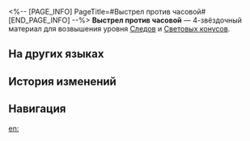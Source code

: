 <%-- [PAGE_INFO]
PageTitle=#Выстрел против часовой#
[END_PAGE_INFO] --%>
{{Предмет Инфобокс
|id          = 110193
|Изображение = Предмет Выстрел против часовой.png
|Тип         = Материал Следов
|Тип2        = Материал возвышения Светового конуса
|Инвентарь   = Материалы улучшения
|Редкость    = 4
|Эффект      = 
|Описание    = Пуля, вечно противостоящая ходу времени, словно гончая, бегущая за бессмертием. Можно использовать для значительного повышения уровня Следов для персонажей {{Цвет|Выделенный|Охоты}}.
|Источник1   = [[Чашелист (багровый): Бутон Охоты (undefined)]]
|Источник2   = [[Универсальная машина для синтеза: Синтез материалов]]
|Источник3   = [[Универсальная машина для синтеза: Обмен материалов]]
}}
{{Описание|Когда-то это был пепел Лорда Опустошителя. Когда-то это была кнопка, уничтожающая цивилизацию. Когда-то это был последний вопль древнего чудовища... Сколько смертоносных материалов нужно, чтобы выковать эту пулю? Какое оружие может выстрелить прямо в прошлое? Это ответ, а не вопрос.<br /><br />''«Беги, спасайся, но она всегда найдёт тебя и пригвоздит к ткани судьбы».''}}
'''Выстрел против часовой''' — 4-звёздочный материал для возвышения уровня [[Следы|Следов]] и [[Световые конусы|Световых конусов]].

==На других языках==
{{На других языках
|en   = Countertemporal Shot
|zhs  = 逆时一击
|zht  = 逆時一擊
|ja   = 時に抗う一撃
|ko   = 시간을 역행하는 일격
|es   = Disparo antitemporal
|fr   = Tir contre-temporel
|ru   = Выстрел против часовой
|th   = Countertemporal Shot
|vi   = Cú Bắn Nghịch Thời Gian
|de   = Schlag gegen die Zeit
|id   = Countertemporal Shot
|pt   = Tiro Contra-Temporal
}}

==История изменений==
{{История изменений|3.5}}

==Навигация==
{{Материалы улучшения Навбокс}}

[[en:]]